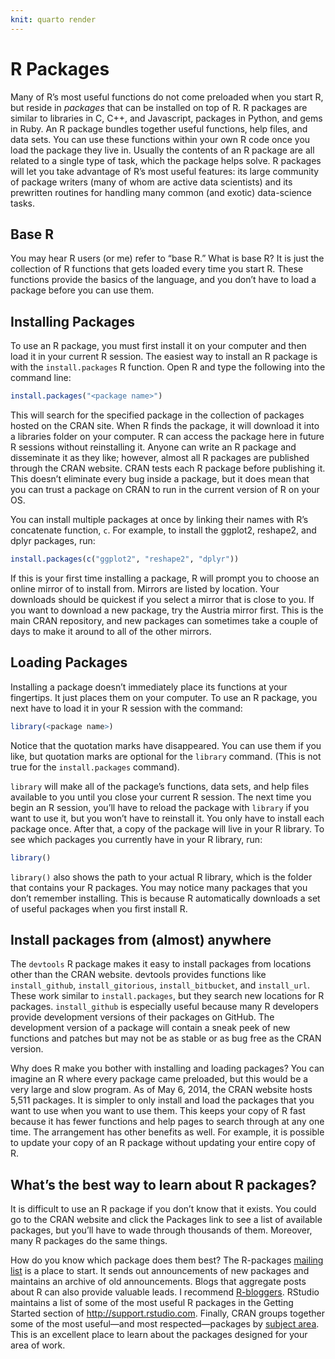 ```yaml
---
knit: quarto render
---
```


# R Packages {#sec:appendix-packages}

Many of R's most useful functions do not come preloaded when you start R, but reside in _packages_ that can be installed on top of R. R packages are similar to libraries in C, C++, and Javascript, packages in Python, and gems in Ruby. An R package bundles together useful functions, help files, and data sets. You can use these functions within your own R code once you load the package they live in. Usually the contents of an R package are all related to a single type of task, which the package helps solve. R packages will let you take advantage of R's most useful features: its large community of package writers (many of whom are active data scientists) and its prewritten routines for handling many common (and exotic) data-science tasks.

::: {.callout-tip}
## Base R
  
You may hear R users (or me) refer to "base R." What is base R? It is just the collection of R functions that gets loaded every time you start R. These functions provide the basics of the language, and you don't have to load a package before you can use them.
:::

## Installing Packages

To use an R package, you must first install it on your computer and then load it in your current R session. The easiest way to install an R package is with the `install.packages` R function. Open R and type the following into the command line:  

```r
install.packages("<package name>")
```

This will search for the specified package in the collection of packages hosted on the CRAN site. When R finds the package, it will download it into a libraries folder on your computer. R can access the package here in future R sessions without reinstalling it. Anyone can write an R package and disseminate it as they like; however, almost all R packages are published through the CRAN website. CRAN tests each R package before publishing it. This doesn't eliminate every bug inside a package, but it does mean that you can trust a package on CRAN to run in the current version of R on your OS.

You can install multiple packages at once by linking their names with R's concatenate function, `c`. For example, to install the ggplot2, reshape2, and dplyr packages, run:

```r
install.packages(c("ggplot2", "reshape2", "dplyr"))
```

If this is your first time installing a package, R will prompt you to choose an online mirror of to install from. Mirrors are listed by location. Your downloads should be quickest if you select a mirror that is close to you. If you want to download a new package, try the Austria mirror first. This is the main CRAN repository, and new packages can sometimes take a couple of days to make it around to all of the other mirrors. 

## Loading Packages

Installing a package doesn't immediately place its functions at your fingertips. It just places them on your computer. To use an R package, you next have to load it in your R session with the command:

```r
library(<package name>)
```

Notice that the quotation marks have disappeared. You can use them if you like, but quotation marks are optional for the `library` command. (This is not true for the `install.packages` command).

`library` will make all of the package's functions, data sets, and help files available to you until you close your current R session. The next time you begin an R session, you'll have to reload the package with `library` if you want to use it, but you won't have to reinstall it. You only have to install each package once. After that, a copy of the package will live in your R library. To see which packages you currently have in your R library, run:

```r
library()
```

`library()` also shows the path to your actual R library, which is the folder that contains your R packages. You may notice many packages that you don't remember installing. This is because R automatically downloads a set of useful packages when you first install R.

::: {.callout-tip}
## Install packages from (almost) anywhere
  
The `devtools` R package makes it easy to install packages from locations other than the CRAN website. devtools provides functions like `install_github`, `install_gitorious`, `install_bitbucket`, and `install_url`. These work similar to `install.packages`, but they search new locations for R packages. `install_github` is especially useful because many R developers provide development versions of their packages on GitHub. The development version of a package will contain a sneak peek of new functions and patches but may not be as stable or as bug free as the CRAN version.
:::

Why does R make you bother with installing and loading packages? You can imagine an R where every package came preloaded, but this would be a very large and slow program. As of May 6, 2014, the CRAN website hosts 5,511 packages. It is simpler to only install and load the packages that you want to use when you want to use them. This keeps your copy of R fast because it has fewer functions and help pages to search through at any one time. The arrangement has other benefits as well. For example, it is possible to update your copy of an R package without updating your entire copy of R.


::: {.callout-tip}
## What's the best way to learn about R packages?

It is difficult to use an R package if you don't know that it exists. You could go to the CRAN website and click the Packages link to see a list of available packages, but you'll have to wade through thousands of them. Moreover, many R packages do the same things. 

How do you know which package does them best? The R-packages [mailing list](http://stat.ethz.ch/mailman/listinfo/r-packages) is a place to start. It sends out announcements of new packages and maintains an archive of old announcements. Blogs that aggregate posts about R can also provide valuable leads. I recommend [R-bloggers](www.r-bloggers.com). RStudio maintains a list of some of the most useful R packages in the Getting Started section of [http://support.rstudio.com](http://support.rstudio.com). Finally, CRAN groups together some of the most useful—and most respected—packages by [subject area](http://cran.r-project.org/web/views). This is an excellent place to learn about the packages designed for your area of work.
:::
